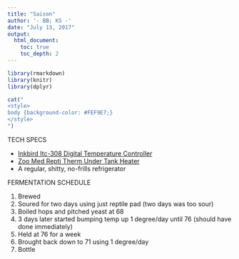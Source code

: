 ```yaml
---
title: "Saison"
author: '- BB; KS -'
date: "July 13, 2017"
output:
  html_document:
    toc: true
    toc_depth: 2
---
```


```r
library(rmarkdown)
library(knitr)
library(dplyr)
```

```r
cat("
<style>
body {background-color: #FEF9E7;}
</style>
")
```

TECH SPECS

* [Inkbird Itc-308 Digital Temperature Controller](https://www.amazon.com/gp/product/B011296704/ref=oh_aui_detailpage_o03_s00?ie=UTF8&psc=1)
* [Zoo Med Repti Therm Under Tank Heater](https://www.amazon.com/gp/product/B0002AQCLO/ref=as_li_tl?ie=UTF8&camp=1789&creative=390957&creativeASIN=B0002AQCL4&linkCode=as2&tag=birdingninja-20&linkId=KD3LQQCUIAKX4GWM&th=1)
* A regular, shitty, no-frills refrigerator

FERMENTATION SCHEDULE

1. Brewed
2. Soured for two days using just reptile pad (two days was too sour)
3. Boiled hops and pitched yeast at 68
4. 3 days later started bumping temp up 1 degree/day until 76 (should have done immediately)
5. Held at 76 for a week 
6. Brought back down to 71 using 1 degree/day
7. Bottle